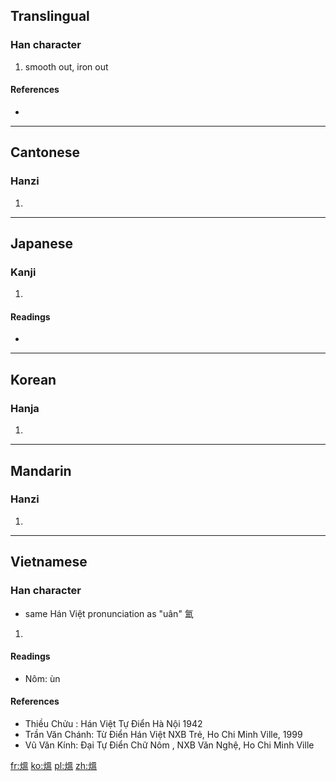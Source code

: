 {{also|煴}}
==Translingual==

===Han character===
{{Han char|rn=86|rad=火|as=10|sn=14|four=9681<sub>7</sub>|canj=火田人廿 (FWOT)}}

# smooth out, iron out

====References====
* {{Han ref|kx=0679.040|dkj=19288|dj=1090.270|hdz=32223.091|uh=7185|ud=29061|bh=E2BE|bd=58046}}

----

==Cantonese==

===Hanzi===
{{yue-hanzi|jyut=|y=wan3|sim=煴}}

# {{defn|Cantonese|sort=火10}}

----

==Japanese==

===Kanji===
{{ja-kanji|grade=9|rs=火10}}

# {{defn|Japanese|sort=火10}}

====Readings====
* {{ja-readings|on=[[うん]] (un), [[おん]] (on)|kun=[[うずみび]] (uzumibi)}}

----

==Korean==

===Hanja===
{{ko-hanja|hangeul=온|eumhun=|rv=on|mr=on|y=on}}

# {{defn|Korean|sort=火10}}

----

==Mandarin==

===Hanzi===
{{cmn-hanzi|sim=煴|pin=[[yūn]] ([[yun1]]), [[yún]] ([[yun2]])|wg=yün<sup>1</sup>, yün<sup>2</sup>}}

# {{defn|Mandarin|sort=火10}}

----

==Vietnamese==

===Han character===
{{vi-hantu|uân  |rs=火10}}
* same Hán Việt pronunciation as "uân" 氳

# {{defn|Vietnamese|sort=火10}}

====Readings====
* Nôm: ùn

====References====
* Thiều Chửu : Hán Việt Tự Điển  Hà Nội 1942
* Trần Văn Chánh: Từ Điển Hán Việt NXB Trẻ, Ho Chi Minh Ville, 1999
* Vũ Văn Kính: Đại Tự Điển Chữ Nôm , NXB Văn Nghệ, Ho Chi Minh Ville

[[fr:熅]]
[[ko:熅]]
[[pl:熅]]
[[zh:熅]]